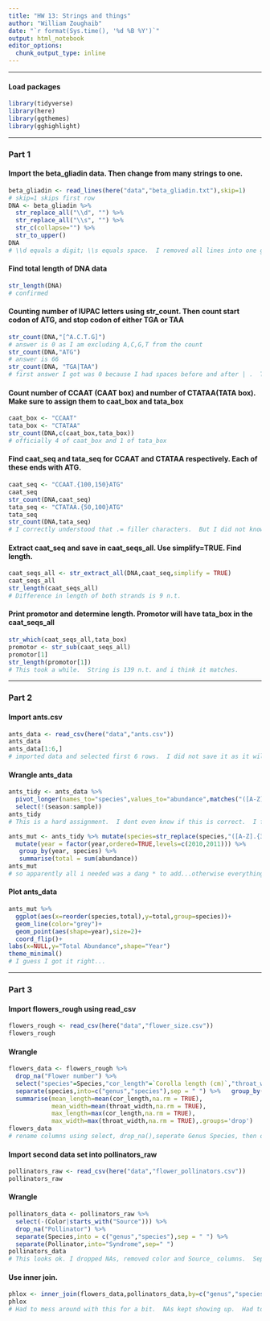 ```yaml
---
title: "HW 13: Strings and things"
author: "William Zoughaib"
date: "`r format(Sys.time(), '%d %B %Y')`"
output: html_notebook
editor_options: 
  chunk_output_type: inline
---
```


***
#### Load packages
```r
library(tidyverse)
library(here)
library(ggthemes)
library(gghighlight)
```
***
### Part 1
#### Import the beta_gliadin data.  Then change from many strings to one.
```r
beta_gliadin <- read_lines(here("data","beta_gliadin.txt"),skip=1)
# skip=1 skips first row
DNA <- beta_gliadin %>% 
  str_replace_all("\\d", "") %>% 
  str_replace_all("\\s", "") %>% 
  str_c(collapse="") %>% 
  str_to_upper()
DNA
# \\d equals a digit; \\s equals space.  I removed all lines into one giant line.  Then I combined 
```
#### Find total length of DNA data
```r
str_length(DNA)
# confirmed
```
#### Counting number of IUPAC letters using str_count.  Then count start codon of ATG, and stop codon of either TGA or TAA
```r
str_count(DNA,"[^A.C.T.G]")
# answer is 0 as I am excluding A,C,G,T from the count
str_count(DNA,"ATG")
# answer is 66
str_count(DNA, "TGA|TAA")
# first answer I got was 0 because I had spaces before and after | .  Then I deleted them so real answer is 99.  Always double check what you put in the "|"
```
#### Count number of CCAAT (CAAT box) and number of CTATAA(TATA box).  Make sure to assign them to caat_box and tata_box
```r
caat_box <- "CCAAT"
tata_box <- "CTATAA"
str_count(DNA,c(caat_box,tata_box))
# officially 4 of caat_box and 1 of tata_box
```
#### Find caat_seq and tata_seq for CCAAT and CTATAA respectively.  Each of these ends with ATG.  
```r
caat_seq <- "CCAAT.{100,150}ATG"
caat_seq
str_count(DNA,caat_seq)
tata_seq <- "CTATAA.{50,100}ATG"
tata_seq
str_count(DNA,tata_seq)
# I correctly understood that .= filler characters.  But I did not know how to include the 100,150 and 50,100 respectively.  
```
#### Extract caat_seq and save in caat_seqs_all.  Use simplify=TRUE.  Find length.  
```r
caat_seqs_all <- str_extract_all(DNA,caat_seq,simplify = TRUE)
caat_seqs_all
str_length(caat_seqs_all)
# Difference in length of both strands is 9 n.t.
```
#### Print promotor and determine length.  Promotor will have tata_box in the caat_seqs_all
```r
str_which(caat_seqs_all,tata_box)
promotor <- str_sub(caat_seqs_all)
promotor[1]
str_length(promotor[1])
# This took a while.  String is 139 n.t. and i think it matches.  
```
***
### Part 2
#### Import ants.csv
```r
ants_data <- read_csv(here("data","ants.csv")) 
ants_data
ants_data[1:6,]
# imported data and selected first 6 rows.  I did not save it as it will skew graphing data.  
```
#### Wrangle ants_data
```r
ants_tidy <- ants_data %>% 
  pivot_longer(names_to="species",values_to="abundance",matches("([A-Z]).+\\..+",ignore.case = FALSE)) %>% 
  select(!(season:sample))
ants_tidy
# This is a hard assignment.  I dont even know if this is correct.  I for sure did remove season:sample columns
```


```r
ants_mut <- ants_tidy %>% mutate(species=str_replace(species,"([A-Z].{3}).+\\.([a-z]{1,4}).*","\\1\\2")) %>% 
  mutate(year = factor(year,ordered=TRUE,levels=c(2010,2011))) %>%
   group_by(year, species) %>%
   summarise(total = sum(abundance))
ants_mut
# so apparently all i needed was a dang * to add...otherwise everything was right... what wasted time...
```
#### Plot ants_data
```r
ants_mut %>% 
  ggplot(aes(x=reorder(species,total),y=total,group=species))+
  geom_line(color="grey")+
  geom_point(aes(shape=year),size=2)+
  coord_flip()+
labs(x=NULL,y="Total Abundance",shape="Year")
theme_minimal()  
# I guess I got it right...
```
***
### Part 3
#### Import flowers_rough using read_csv
```r
flowers_rough <- read_csv(here("data","flower_size.csv")) 
flowers_rough 
```
#### Wrangle
```r
flowers_data <- flowers_rough %>% 
  drop_na("Flower number") %>% 
  select("species"=Species,"cor_length"=`Corolla length (cm)`,"throat_width"=`Corolla width throat (cm)`) %>% 
  separate(species,into=c("genus","species"),sep = " ") %>%   group_by(genus,species) %>% 
  summarise(mean_length=mean(cor_length,na.rm = TRUE),
            mean_width=mean(throat_width,na.rm = TRUE),
            max_length=max(cor_length,na.rm = TRUE),
            max_width=max(throat_width,na.rm = TRUE),.groups='drop') 
flowers_data
# rename columns using select, drop_na(),seperate Genus Species, then of course use group_by and summarise together.  
```
#### Import second data set into pollinators_raw
```r
pollinators_raw <- read_csv(here("data","flower_pollinators.csv"))
pollinators_raw
```
#### Wrangle
```r
pollinators_data <- pollinators_raw %>% 
  select(-(Color|starts_with("Source"))) %>% 
  drop_na("Pollinator") %>% 
  separate(Species,into = c("genus","species"),sep = " ") %>% 
  separate(Pollinator,into="Syndrome",sep=" ")
pollinators_data
# This looks ok. I dropped NAs, removed color and Source_ columns.  Separated (need to spell that correctly) Species into genus and species.  Pollinator into Syndrome.  Nice and Tidy
```
#### Use inner join.  
```r
phlox <- inner_join(flowers_data,pollinators_data,by=c("genus","species"))
phlox
# Had to mess around with this for a bit.  NAs kept showing up.  Had to ultimately add na.rm to all the summarise arguments.  
```





